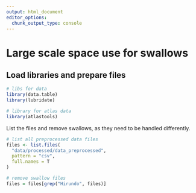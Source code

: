 ```yaml
---
output: html_document
editor_options: 
  chunk_output_type: console
---
```


# Large scale space use for swallows

## Load libraries and prepare files

```r
# libs for data
library(data.table)
library(lubridate)

# library for atlas data
library(atlastools)
```

List the files and remove swallows, as they need to be handled differently.

```r
# list all preprocessed data files
files <- list.files(
  "data/processed/data_preprocessed",
  pattern = "csv",
  full.names = T
)

# remove swallow files
files = files[grep("Hirundo", files)]
```

